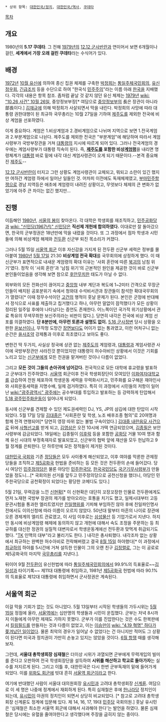  * 상위 항목: [[대한민국/정치]], [[대한민국/역사]], [[쿠데타]]

[[목차]]

== 개요 ==
1980년의 '''5.17 쿠데타'''. 그 전해 [[1979년]]의 [[12.12 군사반란]]과 연이어서 보면 6개월이나 걸린, '''세계에서 가장 오래 걸린 쿠데타'''라는 수식어가 있다.

== 배경 ==
[[1972년]] [[10월 유신]]에 의하여 종신 집권 체제를 구축한 [[박정희]]는 [[통일주체국민회의]], [[유신정우회]], [[긴급조치]] 등을 수단으로 하여 "한국식 [[민주주의]]"라는 이름 아래 [[한국]]을 지배했다. 각각의 내용은 항목 참조. 좀처럼 끝날 것 같지 않던 유신 체제는 [[1979년]] [[wiki: "10.26 사건" 10월 26일]], 중앙정보부장[* 여담으로 [[중앙정보부]]의 長은 장관이 아니라 部長이다.] [[김재규]]에 의해 박정희가 사살되면서 막을 내린다. 박정희의 사망에 따라 대통령 권한대행이 된 최규하 국무총리는 10월 27일을 기하여 [[제주도]]를 제외한 전국에 비상 계엄을 선포하였다. 

이게 중요하다. 계엄은 1.비상계엄과 2.경비계엄으로 나뉘며 지역으로 보면 1.전국계엄과 2.부분계엄으로 나뉜다. 제주도를 제외한 전국은 "부분계엄"에 해당하며 따라서 계엄사령부가 국방부장관을 거쳐 [[대통령]]의 지시에 따르게 되어 있다. 그러나 전국계엄의 경우에는 계엄사령부가 대통령 직속이 된다. 즉, '''[[제주도]]를 포함한 비상[[계엄령]]'''을 내리면 명령체계가 [[대통령]] 바로 밑에 내각 대신 계엄사령관이 오게 되기 때문이다.--본격 중요해진 [[제주도]]--

[[12.12 군사반란]]이 터지고 그런 상황도 계엄사령관이 교체되고, 뭐되고 소란이 있긴 했지만 여하간 계엄령 하에서 일어난 일들인 것. 어차피 이전에도 독재체제였고, [[부마민주항쟁]]으로 경남 지역등은 애초에 계엄령이 내려진 상황이고, 무엇보다 체제의 큰 변화가 없었기에 아주 큰 차이는 없긴 했지만...

== 진행 ==
이듬해인 [[1980년]], [[서울의 봄]]이 찾아온다. 각 대학은 학생회를 재조직하고, [[민주공화당]]과 [[wiki: "신민당(1967년)" 신민당]]은 '''직선제 개헌에 합의하였다.''' 이대로만 잘 돌아갔으면, 한국의 군부정권은 18년만에 막을 내렸을 것이다. 또 그 과정에서 점차 학생과 시민들에 의해 비상계엄 해제와 [[전두환]] 신군부 퇴진 목소리가 커졌다. 

그러나 5월 15일 [[서울역 회군]] 이후 자신감을 가지게 된 전두환 신군부 세력은  정부를 몰아붙여 [[1980년]] [[5월 17일]] 21:30 '''비상계엄 전국 확대'''를 국무회의에 상정하게 했다. 이 때 신군부가 표면적으로 내새운 계엄령의 확대 이유는 '사회 혼란에 따른 [[북괴]]의 남침 위기'였다. 정작 이 '사회 혼란'과 '남침 위기'의 근본적인 원인을 제공한 것이 바로 신군부 본인들이었음을 생각해 보면 참으로 [[후안무치]]한 태도가 아닐 수 없다.

외부와의 모든 전화선이 끊어지고 [[중앙청]] 내부 계단과 복도에 1~2미터 간격으로 무장군인들이 배치된 공포분위기 속에서 청와대 수석비서관과 장관들이 참석한 확대국무회의가 열렸다[* 이때 정무수석이던 [[고건]]의 행적이 훗날 문제가 된다. 본인은 군정에 반대해서 정식으로 사표를 제출하고 칩거했다고 하나, 아무런 말없이 잠적했다가 모든 상황이 정리된 일주일 후에야 나타났다는 증언도 존재한다. 어느쪽이던 국가적 위기상황에서 관료 특유의 무색무취한 보신주의라는 비판이 많다.]. 당연히 내각은 전국에 비상 계엄 선포를 의결하였다. '''단 8분만에, 아무런 토론과 설명도 없이.''' [[5.16 군사정변]] 당시 상황을 오판한 [[윤보선]]이나, 무작정 도망간 [[장면]]보다도 어이가 없는 통과였고, 이런 어처구니 없는 순간은 [[을사조약]] 강제통과 이후로 최초였다고 보아도 좋다. 

변한건 딱 두가지, 사실상 정국에 상관 없는 [[제주도]]의 계엄령과, [[대통령]]과 계엄사령관 사이에 국방부장관만 사라진것 뿐이었지만 대통령이 허수아비인 상황에서 이것은 기회를 노리고 있는 [[신군부]]에게 모든 전권을 맡겨버린 것이나 다름이 없었다.

그리고 '''모든 것이 그들의 손아귀에 넘어갔다.''' 전국적으로 모든 대학에 휴교령을 발표하고 군부대가 진주하였다. [[서울역]] 회군이후 전국 학생회장단이 모여있던 [[이화여자대학교]]를 급습하여 전원 체포하여 학생운동 세력을 무력화시키고, 민주화를 요구해온 재야인사와 사회운동세력을 지명수배, 일제 검거하였다. 특히 이 과정에서 시민들의 저항이 일어난 [[wiki:"광주광역시" 광주]]에는 공수부대를 투입하고 발포하는 등 강력하게 탄압해서 [[5.18 광주민주화운동]]이 일어나게 되었다.

동시에 신군부를 견제할 수 있던 제도권세력인 DJ, YS, JP의 삼김에 대한 탄압이 시작되었다. 5월 17일 당일 [[김대중]]은 "사회혼란 및 학생, 노조 배후조종 혐의"로 20여명과 함께 전격 연행되어[* 당연히 영장 따위 없는 불법 구속이었다.] [[김대중 내란음모 사건]]으로 뒤에 [[사형]]선고를 받게 되고, [[김영삼]]은 오전 10시에 가택 연금되었으며, [[김종필]]은 보안사령부에 감금되었다. 18일에는 김종필이 [[이후락]] 등을 포함한 [[공화당]] 거물 10여 명과 함께 유신 시대의 부정축재자로 발표되었고, 신군부의 협박 앞에 재산을 모두 헌납하고 9월 정계를 은퇴한다. 단 하루만에 모든 정적들이 제거된 것이다. 

[[대한민국 국회]]와 기존 [[정당]]들은 모두 사이좋게 해산되었고, 이후 여야를 막론한 관제정당들을 조직하고 [[제5공화국]] 헌법을 준비하는 등 모든 것은 전두환의 손에 들어갔다. 당시 여당인 [[민주정의당]]은 물론 야당인 [[민주한국당]], [[한국국민당]]도 [[국군기무사령부]]가 만들었을 정도니...[* 국회의원 선거를 앞두고 민주정의당으로 공천신청을 했더니, 야당인 민주한국당으로 공천확정이 되었다는 황당한 코메디도 있다.]  

5월 21일, 무력감을 느낀 [[신현확]][* 이 신현확은 대단히 꼬장꼬장한 인물로 전두환에게도 먼저 노재현 국방부 장권의 제가를 받아오라는 호통을 치기도 했고, 일제시대부터 고등문관시험을 통과한 엘리트였지만 [[친일]]행위를 기피해 부임하진 않아 후에 친일파인명사전에서도 이의신청에 따라 이름이 오르지 않았다. 50년대 말부터 마흔의 나이로 장관에 오른 경제계의 엘리트 관료였고, 이 사임 이후로는 [[삼성물산]] 등 기업가로서 지낸다. 하지만 동시에 비상계엄령 해제에 동의하지 않고 개헌에 대해서 속도 조정을 주문하는 등 최규하를 대신한 정권의 실질적 대변자로서 학생운동계에선 전두환과 맞먹게 취급되기도 했다. "[[TK]] 인맥의 대부"라고 불리기도 한다. ] 내각은 총사퇴했다. 내각조차 없는 상황에서 최규하는 완벽한 허수아비로 전락해버렸고 결국 [[8월 15일]] 하야했다[* 이 과정에서 [[최규하]]의 하야를 5시간에 거쳐 설득한 인물이 그의 오랜 친구 [[김정렬]]로, 그는 이 공로로 제5공화국의 마지막 [[국무총리]]를 지낸다.]. 

뒤이어 9월 [[전두환]]이 유신헌법에 따라 [[통일주체국민회의]]에서 99.9%의 득표율로~~[[김일성]]과 타이기록~~ 제11대 대통령에 취임하고, 1981년 [[제5공화국]] 헌법에 따라 90.1%의 득표율로 제12대 대통령에 취임하면서 군사정권은 계속된다.  

== 서울역 회군 ==
이걸 막을 기회가 없는 것도 아니었다. 5월 13일부터 시작된 학생들의 가두시위는 [[5월 15일]] 정점에 올라, [[서울역]]에는 십만명의 학생들과 시민이 운집했다. 군부는 저녁 8시까지 이들에게 아무런 제재도 가하지 못했다. 군부가 이를 진압한다는 것은 수도 한복판에서 [[킬링필드]]를 만들자는 것과 다름이 없었고, 이는 [[이승만]]이 [[wiki: "4.19 혁명" 하다가 쫒겨났던 일]]이었다. 물론 최악의 경우가 일어날 수 없었다는 건 아니지만 적어도 그 상황이 된다면 미국과 정치권이 가만히 손놓고 있지는 않았을 것이다. [[6월 항쟁]] 때를 생각해 보자.

그런데, '''서울대 총학생회장 심재철'''은 더이상 시위가 과열되면 군부에게 무력개입의 빌미를 준다고 오판하여 전국 학생회장단을 설득하여 '''시위를 해산하고 학교로 돌아가자'''는 실수를 저지르게 된다. 그리고 이틀 후, 대한민국은 다시 한번 군부독재의 밑에 들어가게 되었다. 이를 [[위화도 회군]]에 빗대 흔히 [[서울역 회군]]이라고 한다.

여기에 반대했던 사람이 서울대 대의원회장 [[유시민]]과 고려대 총학생회장 [[신계륜]]. 여담으로 이 세 명은 나중에 정계에서 재회하게 된다. 특히 심재철은 후에 [[한나라당]] 정치인이 되는데, [[유시민]]이 야권의 정치인이 되면서 상당히 비교되었다. [* 참고로 고려대 총학생회장 신계륜도 정계에 입문해 있다. 제 14, 16, 17, 19대 [[민주당]] 국회의원.] 훗날 유시민은 '심재철은 최소한 서울역 회군에 대해서 사과해야 한다'는 발언을 하였다. 물론 심재철은 당시에는 유혈을 줄여야한다고 생각했다며 주장을 굽히지 않는 중이다. 
